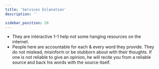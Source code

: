 ```yaml
---
title: 'Services Exlanation'
description: ''

sidebar_position: 20
---
```


-   They are interactive 1-1 help not some hanging resources on the internet.
-   People here are accountable for each & every word they provide. They do not mislead, misinform or be stubborn about with their thoughts. If one is not reliable to give an opinion, he will recite you from a reliable source and back his words with the source itself.
